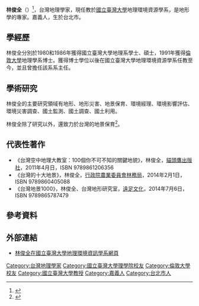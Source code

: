 '''林俊全'''（{{bd|1958年||||}}）<ref>{{Cite web |url=http://www.nmmst.gov.tw/chhtml/newsdetail/29/1/1791 |title=國立海洋科技博物館專題演講「台灣的海岸地景之美」 |access-date=2014-10-23 |archive-date=2016-05-27 |archive-url=https://web.archive.org/web/20160527142043/http://www.nmmst.gov.tw/chhtml/newsdetail/29/1/1791 |dead-url=no }}</ref>，台灣地理學家，現任教於[[國立臺灣大學|國立臺灣大學]]地理環境資源學系，是地形學的專家。嘉義人，生於台北市。

==學經歷==
林俊全分別於1980和1986年獲得國立臺灣大學地理系學士、碩士，1991年獲得[[倫敦大學|倫敦大學]]地理學系博士。獲得博士學位以後在國立臺灣大學地理環境資源學系任教至今，並且曾擔任該系系主任。

==學術研究==
林俊全的主要研究領域有地形、地形災害、地景保育、環境經理、環境影響評估、環境災害調查、國土監測、國土調查、國土利用。

林俊全除了研究以外，還致力於台灣的地景保育<ref>{{Cite web |url=http://140.112.64.54/main.php |title=臺灣地景保育網 |access-date=2014-10-23 |archive-date=2017-08-24 |archive-url=https://web.archive.org/web/20170824091929/http://140.112.64.54/main.php |dead-url=no }}</ref>。

==代表性著作==
*《台灣空中地理大教室：100個你不可不知的關鍵地貌》，林俊全，[[貓頭鷹出版社|貓頭鷹出版社]]，2011年4月日，ISBN 9789861206356
*《台灣的十大地景》，林俊全，[[行政院農業委員會林務局|行政院農業委員會林務局]]，2014年2月1日，ISBN 9789860405088
*《台灣地景1000》，林俊全、台灣地形研究室，[[遠足文化|遠足文化]]，2014年7月6日，ISBN 9789865787479

==參考資料==
<references/>

==外部連結==
*[http://www.geog.ntu.edu.tw/tw/people/professor?id=49 林俊全在國立臺灣大學地理環境資訊學系網頁] {{Wayback|url=http://www.geog.ntu.edu.tw/tw/people/professor?id=49 |date=20190830194853 }}

[[Category:台灣地理學家|Category:台灣地理學家]]
[[Category:國立臺灣大學理學院校友|Category:國立臺灣大學理學院校友]]
[[Category:倫敦大學校友|Category:倫敦大學校友]]
[[Category:國立臺灣大學教授|Category:國立臺灣大學教授]]
[[Category:嘉義人|Category:嘉義人]]
[[Category:台北市人|Category:台北市人]]